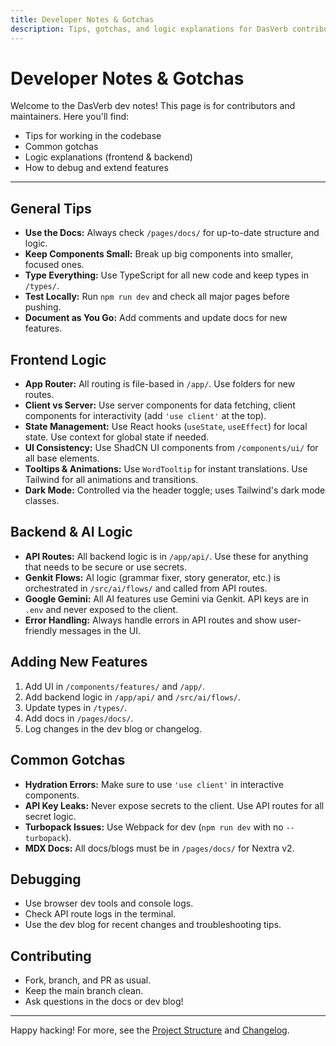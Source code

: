 ```yaml
---
title: Developer Notes & Gotchas
description: Tips, gotchas, and logic explanations for DasVerb contributors and maintainers.
---
```


# Developer Notes & Gotchas

Welcome to the DasVerb dev notes! This page is for contributors and maintainers. Here you'll find:
- Tips for working in the codebase
- Common gotchas
- Logic explanations (frontend & backend)
- How to debug and extend features

---

## General Tips
- **Use the Docs:** Always check `/pages/docs/` for up-to-date structure and logic.
- **Keep Components Small:** Break up big components into smaller, focused ones.
- **Type Everything:** Use TypeScript for all new code and keep types in `/types/`.
- **Test Locally:** Run `npm run dev` and check all major pages before pushing.
- **Document as You Go:** Add comments and update docs for new features.

## Frontend Logic
- **App Router:** All routing is file-based in `/app/`. Use folders for new routes.
- **Client vs Server:** Use server components for data fetching, client components for interactivity (add `'use client'` at the top).
- **State Management:** Use React hooks (`useState`, `useEffect`) for local state. Use context for global state if needed.
- **UI Consistency:** Use ShadCN UI components from `/components/ui/` for all base elements.
- **Tooltips & Animations:** Use `WordTooltip` for instant translations. Use Tailwind for all animations and transitions.
- **Dark Mode:** Controlled via the header toggle; uses Tailwind's dark mode classes.

## Backend & AI Logic
- **API Routes:** All backend logic is in `/app/api/`. Use these for anything that needs to be secure or use secrets.
- **Genkit Flows:** AI logic (grammar fixer, story generator, etc.) is orchestrated in `/src/ai/flows/` and called from API routes.
- **Google Gemini:** All AI features use Gemini via Genkit. API keys are in `.env` and never exposed to the client.
- **Error Handling:** Always handle errors in API routes and show user-friendly messages in the UI.

## Adding New Features
1. Add UI in `/components/features/` and `/app/`.
2. Add backend logic in `/app/api/` and `/src/ai/flows/`.
3. Update types in `/types/`.
4. Add docs in `/pages/docs/`.
5. Log changes in the dev blog or changelog.

## Common Gotchas
- **Hydration Errors:** Make sure to use `'use client'` in interactive components.
- **API Key Leaks:** Never expose secrets to the client. Use API routes for all secret logic.
- **Turbopack Issues:** Use Webpack for dev (`npm run dev` with no `--turbopack`).
- **MDX Docs:** All docs/blogs must be in `/pages/docs/` for Nextra v2.

## Debugging
- Use browser dev tools and console logs.
- Check API route logs in the terminal.
- Use the dev blog for recent changes and troubleshooting tips.

## Contributing
- Fork, branch, and PR as usual.
- Keep the main branch clean.
- Ask questions in the docs or dev blog!

---

Happy hacking! For more, see the [Project Structure](/docs/project-structure) and [Changelog](/docs/changelog). 
